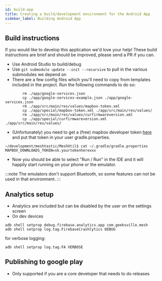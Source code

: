 ```yaml
---
id: build-app
title: Creating a build/development environment for the Android App
sidebar_label: Building Android App
---
```


## Build instructions

If you would like to develop this application we'd love your help! These build instructions are brief and should be improved, please send a PR if you can.

- Use Android Studio to build/debug
- Use `git submodule update --init --recursive` to pull in the various submodules we depend on
- There are a few config files which you'll need to copy from templates included in the project. Run the following commands to do so:

```
        rm ./app/google-services.json
        cp ./app/google-services-example.json ./app/google-services.json
        rm ./app/src/main/res/values/mapbox-token.xml
        cp ./app/special/mapbox-token.xml ./app/src/main/res/values/
        rm ./app/src/main/res/values/curfirmwareversion.xml
        cp ./app/special/curfirmwareversion.xml ./app/src/main/res/values/
```

- (Unfortunately) you need to get a (free) mapbox developer token [here](https://docs.mapbox.com/android/maps/guides/install) and put that token in your user gradle.properties.

```
~/development/meshtastic/MeshUtil$ cat ~/.gradle/gradle.properties
MAPBOX_DOWNLOADS_TOKEN=sk.yourtokenherexxx
```

- Now you should be able to select "Run / Run" in the IDE and it will happily start running on your phone or the emulator.

:::note
The emulators don't support Bluetooth, so some features can not be used in that environment.
:::

## Analytics setup

- Analytics are included but can be disabled by the user on the settings screen
- On dev devices

```shell
adb shell setprop debug.firebase.analytics.app com.geeksville.mesh
adb shell setprop log.tag.FirebaseCrashlytics DEBUG
```

for verbose logging:

```shell
adb shell setprop log.tag.FA VERBOSE
```

## Publishing to google play

- Only supported if you are a core developer that needs to do releases
